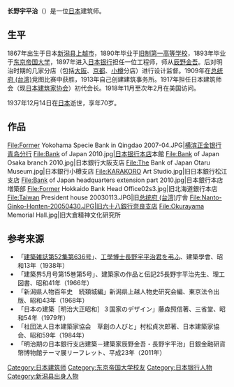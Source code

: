 {{Infobox architect
|image = Nagano Uheiji 1928.jpg
|image_size = 
|caption = 
|name = 长野宇平治
|nationality = {{EOJ}}
|birth_date = {{birth date|1867|9|28}}
|birth_place = [[File:Flag_of_the_Tokugawa_Shogunate.svg|23px]] [[江户幕府|江户幕府]][[越後國|越後國]][[高田市|高田市]]下吴服町<br />（今 {{JPN}}[[新潟县|新潟县]][[上越市|上越市]]高田本町）
|death_date = {{death date and age|1937|12|14|1867|9|28}} 
|death_place ={{EOJ}} 
|alma_mater = [[东京大学|东京大学]]
|practice_name = 长野建筑事务所
|significant_buildings=日本銀行本店増築<br />旧大倉精神文化研究所
|significant_projects =
|significant_design =
|awards = 
|website = 
}}
{{Japanese
| japanese = 長野 宇平治
| kana = ながの うへいじ
| romaji = Nagano Uheiji
| kyujitai = 
}}
'''长野宇平治'''（{{bd|1867年|9月28日|1937年|12月14日}}）是一位[[大日本帝国|日本]]建筑师。

==生平==
1867年出生于日本[[新潟县|新潟县]][[上越市|上越市]]，1890年毕业于[[旧制第一高等学校|旧制第一高等学校]]，1893年毕业于[[东京帝国大学|东京帝国大学]]，1897年进入[[日本银行|日本银行]]担任一位工程师，师从[[辰野金吾|辰野金吾]]。后对明治时期的几家分店（包括[[大阪市|大阪]]、[[京都|京都]]、[[小樽|小樽]]分店）进行设计监督。1909年在[[总统府_(台湾)|总统府 (台湾)]]竞图比赛中获胜，1913年自己创建建筑事务所。1917年担任日本建筑师会（现[[日本建筑家协会|日本建筑家协会]]）初代会长。1918年11月至次年2月在美国访问。

1937年12月14日在[[日本|日本]]逝世，享年70岁。

==作品==
<gallery>
File:Former Yokohama Specie Bank in Qingdao 2007-04.JPG|[[横滨正金银行青岛分行|横滨正金银行青岛分行]]
File:Bank of Japan 2010.jpg|[[日本银行本店|日本银行本店]]本館
File:Bank of Japan Osaka branch 2010.jpg|日本銀行大阪支店
File:The Bank of Japan Otaru Museum.jpg|日本銀行小樽支店
File:KARAKORO Art Studio.jpg|旧日本銀行松江支店
File:Bank of Japan headquarters extension part 2010.jpg|日本銀行本店増築部
File:Former Hokkaido Bank Head Office02s3.jpg|旧北海道銀行本店
File:Taiwan President house 20030113.JPG|旧[[总统府_(台湾)|总统府 (台湾)]]庁舎
File:Nanto-Ginko-Honten-20050430.JPG|旧六十八銀行奈良支店
File:Okurayama Memorial Hall.jpg|旧大倉精神文化研究所
</gallery>
{{reflist}}

== 参考来源 ==
{{commonscat|Uheiji Nagano}}
*「[http://ci.nii.ac.jp/vol_issue/nels/AN00079427/ISS0000407528_ja.html 建築雑誌第52集第636号]」、[http://ci.nii.ac.jp/els/contents?id=ART0008335381&type=pdf&host=cinii&lang=jp 工學博士長野宇平治君を弔ふ]、建築學會、昭和13年（1938年）
*「建築界5月号第15巻第5号」、建築家の作品と伝記25長野宇平治先生、理工図書、昭和41年（1966年）
*「新潟県人物百年史　続頚城編」新潟県上越人物史研究会編、東京法令出版、昭和43年（1968年）
*「日本の建築［明治大正昭和］３国家のデザイン」藤森照信著、三省堂、昭和54年（1979年）
*「社団法人日本建築家協会　草創の人びと」村松貞次郎著、日本建築家協会、昭和59年（1984年）
*「明治期の日本銀行支店建築－建築家辰野金吾・長野宇平治」日銀金融研貨幣博物館テーマ展リーフレット、平成23年（2011年）

{{DEFAULTSORT:Nakano Uhei}}
[[Category:日本建筑师|Category:日本建筑师]]
[[Category:东京帝国大学校友|Category:东京帝国大学校友]]
[[Category:日本银行人物|Category:日本银行人物]]
[[Category:新潟县出身人物|Category:新潟县出身人物]]